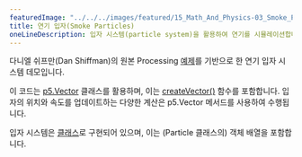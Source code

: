 ```yaml
---
featuredImage: "../../../images/featured/15_Math_And_Physics-03_Smoke_Particle_System-thumbnail.png"
title: 연기 입자(Smoke Particles)
oneLineDescription: 입자 시스템(particle system)을 활용하여 연기를 시뮬레이션합니다.
---
```


다니엘 쉬프만(Dan Shiffman)의 원본 Processing 
<a href="https://natureofcode.com/book/chapter-4-particle-systems/">예제</a>를 기반으로 한 연기 입자 시스템 데모입니다.

이 코드는 <a href="/reference/#/p5.Vector/">p5.Vector</a> 클래스를 활용하며, 
이는 <a href="/reference/#/p5/createVector/">createVector()</a> 함수를 포함합니다. 
입자의 위치와 속도를 업데이트하는 다양한 계산은 p5.Vector 메서드를 사용하여 수행됩니다.

입자 시스템은 <a href="/reference/#/p5/class/">클래스</a>로 구현되어 있으며, 
이는 (Particle 클래스의) 객체 배열을 포함합니다.